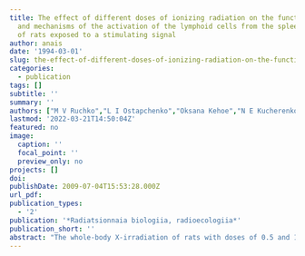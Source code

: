 ```yaml
---
title: The effect of different doses of ionizing radiation on the functional activity
  and mechanisms of the activation of the lymphoid cells from the spleen and thymus
  of rats exposed to a stimulating signal
author: anais
date: '1994-03-01'
slug: the-effect-of-different-doses-of-ionizing-radiation-on-the-functional-activity-and-mechanisms-of-the-activation-of-the-lymphoid-cells-from-the-spleen-and-thymus-of-rats-exposed-to-a-stimulating-signal
categories:
  - publication
tags: []
subtitle: ''
summary: ''
authors: ["M V Ruchko","L I Ostapchenko","Oksana Kehoe","N E Kucherenko"]
lastmod: '2022-03-21T14:50:04Z'
featured: no
image:
  caption: ''
  focal_point: ''
  preview_only: no
projects: []
doi: 
publishDate: 2009-07-04T15:53:28.000Z
url_pdf: 
publication_types:
  - '2'
publication: '*Radiatsionnaia biologiia, radioecologiia*'
publication_short: ''
abstract: "The whole-body X-irradiation of rats with doses of 0.5 and 1 Gy has been shown to change the rosette forming ability of cells of immune organs and to decrease the stimulating effect of mitogenes (Con A, PHA and LPS) on Ca2+ phospholipidproteinkinase activity. <br> <br> [Link](https://www.researchgate.net/publication/15004982_The_effect_of_different_doses_of_ionizing_radiation_on_the_functional_activity_and_mechanisms_of_the_activation_of_the_lymphoid_cells_from_the_spleen_and_thymus_of_rats_exposed_to_a_stimulating_signal)"
---
```

